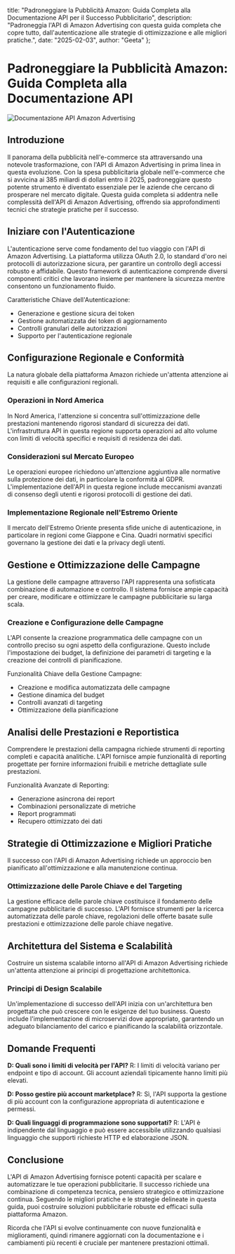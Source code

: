   title: "Padroneggiare la Pubblicità Amazon: Guida Completa alla Documentazione API per il Successo Pubblicitario",
  description: "Padroneggia l'API di Amazon Advertising con questa guida completa che copre tutto, dall'autenticazione alle strategie di ottimizzazione e alle migliori pratiche.",
  date: "2025-02-03",
  author: "Geeta"
};

# Padroneggiare la Pubblicità Amazon: Guida Completa alla Documentazione API

![Documentazione API Amazon Advertising](/images/blog/amazon-advertising-api-documentation.jpeg)

## Introduzione

Il panorama della pubblicità nell'e-commerce sta attraversando una notevole trasformazione, con l'API di Amazon Advertising in prima linea in questa evoluzione. Con la spesa pubblicitaria globale nell'e-commerce che si avvicina ai 385 miliardi di dollari entro il 2025, padroneggiare questo potente strumento è diventato essenziale per le aziende che cercano di prosperare nel mercato digitale. Questa guida completa si addentra nelle complessità dell'API di Amazon Advertising, offrendo sia approfondimenti tecnici che strategie pratiche per il successo.

## Iniziare con l'Autenticazione

L'autenticazione serve come fondamento del tuo viaggio con l'API di Amazon Advertising. La piattaforma utilizza OAuth 2.0, lo standard d'oro nei protocolli di autorizzazione sicura, per garantire un controllo degli accessi robusto e affidabile. Questo framework di autenticazione comprende diversi componenti critici che lavorano insieme per mantenere la sicurezza mentre consentono un funzionamento fluido.

Caratteristiche Chiave dell'Autenticazione:
- Generazione e gestione sicura dei token
- Gestione automatizzata dei token di aggiornamento
- Controlli granulari delle autorizzazioni
- Supporto per l'autenticazione regionale

## Configurazione Regionale e Conformità

La natura globale della piattaforma Amazon richiede un'attenta attenzione ai requisiti e alle configurazioni regionali.

### Operazioni in Nord America
In Nord America, l'attenzione si concentra sull'ottimizzazione delle prestazioni mantenendo rigorosi standard di sicurezza dei dati. L'infrastruttura API in questa regione supporta operazioni ad alto volume con limiti di velocità specifici e requisiti di residenza dei dati.

### Considerazioni sul Mercato Europeo
Le operazioni europee richiedono un'attenzione aggiuntiva alle normative sulla protezione dei dati, in particolare la conformità al GDPR. L'implementazione dell'API in questa regione include meccanismi avanzati di consenso degli utenti e rigorosi protocolli di gestione dei dati.

### Implementazione Regionale nell'Estremo Oriente
Il mercato dell'Estremo Oriente presenta sfide uniche di autenticazione, in particolare in regioni come Giappone e Cina. Quadri normativi specifici governano la gestione dei dati e la privacy degli utenti.

## Gestione e Ottimizzazione delle Campagne

La gestione delle campagne attraverso l'API rappresenta una sofisticata combinazione di automazione e controllo. Il sistema fornisce ampie capacità per creare, modificare e ottimizzare le campagne pubblicitarie su larga scala.

### Creazione e Configurazione delle Campagne
L'API consente la creazione programmatica delle campagne con un controllo preciso su ogni aspetto della configurazione. Questo include l'impostazione dei budget, la definizione dei parametri di targeting e la creazione dei controlli di pianificazione.

Funzionalità Chiave della Gestione Campagne:
- Creazione e modifica automatizzata delle campagne
- Gestione dinamica del budget
- Controlli avanzati di targeting
- Ottimizzazione della pianificazione

## Analisi delle Prestazioni e Reportistica

Comprendere le prestazioni della campagna richiede strumenti di reporting completi e capacità analitiche. L'API fornisce ampie funzionalità di reporting progettate per fornire informazioni fruibili e metriche dettagliate sulle prestazioni.

Funzionalità Avanzate di Reporting:
- Generazione asincrona dei report
- Combinazioni personalizzate di metriche
- Report programmati
- Recupero ottimizzato dei dati

## Strategie di Ottimizzazione e Migliori Pratiche

Il successo con l'API di Amazon Advertising richiede un approccio ben pianificato all'ottimizzazione e alla manutenzione continua.

### Ottimizzazione delle Parole Chiave e del Targeting
La gestione efficace delle parole chiave costituisce il fondamento delle campagne pubblicitarie di successo. L'API fornisce strumenti per la ricerca automatizzata delle parole chiave, regolazioni delle offerte basate sulle prestazioni e ottimizzazione delle parole chiave negative.

## Architettura del Sistema e Scalabilità

Costruire un sistema scalabile intorno all'API di Amazon Advertising richiede un'attenta attenzione ai principi di progettazione architettonica.

### Principi di Design Scalabile
Un'implementazione di successo dell'API inizia con un'architettura ben progettata che può crescere con le esigenze del tuo business. Questo include l'implementazione di microservizi dove appropriato, garantendo un adeguato bilanciamento del carico e pianificando la scalabilità orizzontale.

## Domande Frequenti

**D: Quali sono i limiti di velocità per l'API?**
R: I limiti di velocità variano per endpoint e tipo di account. Gli account aziendali tipicamente hanno limiti più elevati.

**D: Posso gestire più account marketplace?**
R: Sì, l'API supporta la gestione di più account con la configurazione appropriata di autenticazione e permessi.

**D: Quali linguaggi di programmazione sono supportati?**
R: L'API è indipendente dal linguaggio e può essere accessibile utilizzando qualsiasi linguaggio che supporti richieste HTTP ed elaborazione JSON.

## Conclusione
L'API di Amazon Advertising fornisce potenti capacità per scalare e automatizzare le tue operazioni pubblicitarie. Il successo richiede una combinazione di competenza tecnica, pensiero strategico e ottimizzazione continua. Seguendo le migliori pratiche e le strategie delineate in questa guida, puoi costruire soluzioni pubblicitarie robuste ed efficaci sulla piattaforma Amazon.

Ricorda che l'API si evolve continuamente con nuove funzionalità e miglioramenti, quindi rimanere aggiornati con la documentazione e i cambiamenti più recenti è cruciale per mantenere prestazioni ottimali.